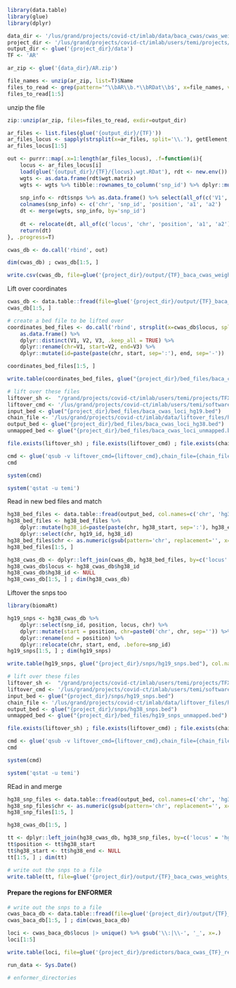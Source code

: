 


```r
library(data.table)
library(glue)
library(dplyr)
```

```r
data_dir <- '/lus/grand/projects/covid-ct/imlab/data/baca_cwas/cwas_weights'
project_dir <- '/lus/grand/projects/covid-ct/imlab/users/temi/projects/TFXcan/baca_cwas'
output_dir <- glue('{project_dir}/data')
TF <- 'AR'
```

```r
ar_zip <- glue('{data_dir}/AR.zip')
```

```r
file_names <- unzip(ar_zip, list=T)$Name
files_to_read <- grep(pattern='^\\bAR\\b.*\\bRDat\\b$', x=file_names, value=T)
files_to_read[1:5]
```

unzip the file
```r
zip::unzip(ar_zip, files=files_to_read, exdir=output_dir)
```

```r

ar_files <- list.files(glue('{output_dir}/{TF}'))
ar_files_locus <- sapply(strsplit(x=ar_files, split='\\.'), getElement, 1)
ar_files_locus[1:5]
```

```r
out <- purrr::map(.x=1:length(ar_files_locus), .f=function(i){
    locus <- ar_files_locus[i]
    load(glue('{output_dir}/{TF}/{locus}.wgt.RDat'), rdt <- new.env())
    wgts <- as.data.frame(rdt$wgt.matrix)
    wgts <- wgts %>% tibble::rownames_to_column('snp_id') %>% dplyr::mutate(locus=locus)
    
    snp_info <- rdt$snps %>% as.data.frame() %>% select(all_of(c('V1', 'V3', 'V2', 'V4', 'V5'))) 
    colnames(snp_info) <- c('chr', 'snp_id', 'position', 'a1', 'a2')
    dt <- merge(wgts, snp_info, by='snp_id')
    
    dt <- relocate(dt, all_of(c('locus', 'chr', 'position', 'a1', 'a2')), .after=snp_id)
    return(dt)
}, .progress=T)

cwas_db <- do.call('rbind', out)
```

```r
dim(cwas_db) ; cwas_db[1:5, ]
```

```r
write.csv(cwas_db, file=glue('{project_dir}/output/{TF}_baca_cwas_weights_2023-01-26.csv'), row.names=F, quote=F)
```


Lift over coordinates
```r
cwas_db <- data.table::fread(file=glue('{project_dir}/output/{TF}_baca_cwas_weights_2023-01-26.csv'))
cwas_db[1:5, ]
```
```r
# create a bed file to be lifted over
coordinates_bed_files <- do.call('rbind', strsplit(x=cwas_db$locus, split='\\-|\\:')) |> 
    as.data.frame() %>% 
    dplyr::distinct(V1, V2, V3, .keep_all = TRUE) %>% 
    dplyr::rename(chr=V1, start=V2, end=V3) %>%
    dplyr::mutate(id=paste(paste(chr, start, sep=':'), end, sep='-'))

coordinates_bed_files[1:5, ]
```

```r
write.table(coordinates_bed_files, glue("{project_dir}/bed_files/baca_cwas_loci_hg19.bed"), col.names=F, quote=F, row.names=F)
```

```r
# lift over these files
liftover_sh <-  "/grand/projects/covid-ct/imlab/users/temi/projects/TFXcan/TFPred_pipeline/scripts/utilities/liftover.sh"
liftover_cmd <- '/lus/grand/projects/covid-ct/imlab/users/temi/software/liftOver'
input_bed <- glue("{project_dir}/bed_files/baca_cwas_loci_hg19.bed")
chain_file <- '/lus/grand/projects/covid-ct/imlab/data/liftover_files/hg19ToHg38.over.chain.gz'
output_bed <- glue("{project_dir}/bed_files/baca_cwas_loci_hg38.bed")
unmapped_bed <- glue("{project_dir}/bed_files/baca_cwas_loci_unmapped.bed")
```

```r
file.exists(liftover_sh) ; file.exists(liftover_cmd) ; file.exists(chain_file) ; file.exists(input_bed)
```

```r
cmd <- glue('qsub -v liftover_cmd={liftover_cmd},chain_file={chain_file},input_bed={input_bed},output_bed={output_bed},unmapped_bed={unmapped_bed} {liftover_sh}')
cmd
```

```r
system(cmd)
```

```r
system('qstat -u temi')
```

Read in new bed files and match 
```r
hg38_bed_files <- data.table::fread(output_bed, col.names=c('chr', 'hg38_start', 'hg38_end', 'hg19_id'))
hg38_bed_files <- hg38_bed_files %>% 
    dplyr::mutate(hg38_id=paste(paste(chr, hg38_start, sep=':'), hg38_end, sep='-')) %>%
    dplyr::select(chr, hg19_id, hg38_id)
hg38_bed_files$chr <- as.numeric(gsub(pattern='chr', replacement='', x=hg38_bed_files$chr))
hg38_bed_files[1:5, ]
```

```r
hg38_cwas_db <- dplyr::left_join(cwas_db, hg38_bed_files, by=c('locus' = 'hg19_id', 'chr'='chr'))
hg38_cwas_db$locus <- hg38_cwas_db$hg38_id
hg38_cwas_db$hg38_id <- NULL
hg38_cwas_db[1:5, ] ; dim(hg38_cwas_db)
```

Liftover the snps too
```r
library(biomaRt)
```

```r
hg19_snps <- hg38_cwas_db %>%
    dplyr::select(snp_id, position, locus, chr) %>%
    dplyr::mutate(start = position, chr=paste0('chr', chr, sep='')) %>%
    dplyr::rename(end = position) %>%
    dplyr::relocate(chr, start, end, .before=snp_id)
hg19_snps[1:5, ] ; dim(hg19_snps)
```

```r
write.table(hg19_snps, glue("{project_dir}/snps/hg19_snps.bed"), col.names=F, quote=F, row.names=F)
```

```r
# lift over these files
liftover_sh <-  "/grand/projects/covid-ct/imlab/users/temi/projects/TFXcan/TFPred_pipeline/scripts/utilities/liftover.sh"
liftover_cmd <- '/lus/grand/projects/covid-ct/imlab/users/temi/software/liftOver'
input_bed <- glue("{project_dir}/snps/hg19_snps.bed")
chain_file <- '/lus/grand/projects/covid-ct/imlab/data/liftover_files/hg19ToHg38.over.chain.gz'
output_bed <- glue("{project_dir}/snps/hg38_snps.bed")
unmapped_bed <- glue("{project_dir}/bed_files/hg19_snps_unmapped.bed")

file.exists(liftover_sh) ; file.exists(liftover_cmd) ; file.exists(chain_file) ; file.exists(input_bed)
```

```r
cmd <- glue('qsub -v liftover_cmd={liftover_cmd},chain_file={chain_file},input_bed={input_bed},output_bed={output_bed},unmapped_bed={unmapped_bed} {liftover_sh}')
cmd
```

```r
system(cmd)
```

```r
system('qstat -u temi')
```

REad in and merge
```r
hg38_snp_files <- data.table::fread(output_bed, col.names=c('chr', 'hg38_start', 'hg38_end', 'snp_id', 'hg38_locus'))
hg38_snp_files$chr <- as.numeric(gsub(pattern='chr', replacement='', x=hg38_snp_files$chr))
hg38_snp_files[1:5, ]
```

```r
hg38_cwas_db[1:5, ]
```

```r
tt <- dplyr::left_join(hg38_cwas_db, hg38_snp_files, by=c('locus' = 'hg38_locus', 'snp_id'='snp_id', 'chr' = 'chr'))
tt$position <- tt$hg38_start
tt$hg38_start <- tt$hg38_end <- NULL
tt[1:5, ] ; dim(tt)
```


```r
# write out the snps to a file
write.table(tt, file=glue('{project_dir}/output/{TF}_baca_cwas_weights_hg38_2023-01-27.txt'), col.names=T, row.names=F, quote=F)
```

#### Prepare the regions for ENFORMER
```r
# write out the snps to a file
cwas_baca_db <- data.table::fread(file=glue('{project_dir}/output/{TF}_baca_cwas_weights_hg38_2023-01-27.txt')) |> as.data.frame()
cwas_baca_db[1:5, ] ; dim(cwas_baca_db)
```
```r
loci <- cwas_baca_db$locus |> unique() %>% gsub('\\:|\\-', '_', x=.)
loci[1:5]
```

```r
write.table(loci, file=glue('{project_dir}/predictors/baca_cwas_{TF}_regions_hg38_2023-01-27.txt'), quote=T, row.names=F, col.names=F)
```

```r
run_data <- Sys.Date()
```

```r
# enformer_directories

```


```r

```

